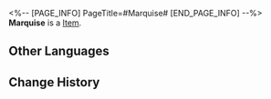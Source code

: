 <%-- [PAGE_INFO]
PageTitle=#Marquise#
[END_PAGE_INFO] --%>
{{Item Infobox
|title       = Marquise
|id          = 140117
|image       = Item Marquise.png
|type        = 
|invCategory = Missions
|rarity      = 3
|effect      = 
|description = An aristocratic flower beloved by high society.
}}
{{Description|1=''"Rumor has it that a noblewoman spent her entire family's fortune on one of these flowers. This was why it was given the name Marquise."''}}
'''Marquise''' is a [[Item]].

==Other Languages==
{{Other Languages
|en   = Marquise
|zhs  = 侯爵夫人
|zht  = 侯爵夫人
|ja   = 伯爵夫人
|ko   = 후작 부인
|es   = Marquesa
|fr   = Marquise
|ru   = Маркиза
|th   = Marquise
|vi   = Hầu Tước Phu Nhân
|de   = Marquise
|id   = Marquise
|pt   = Marquesa
}}

==Change History==
{{Change History|2.0}}